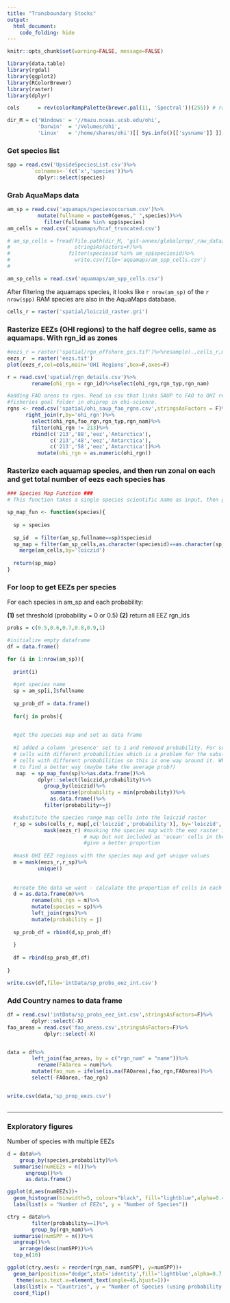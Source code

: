 ```yaml
---
title: "Transboundary Stocks"
output: 
  html_document:
    code_folding: hide
---
```


```r

knitr::opts_chunk$set(warning=FALSE, message=FALSE)

library(data.table)
library(rgdal)
library(ggplot2)
library(RColorBrewer)
library(raster)
library(dplyr)

cols      = rev(colorRampPalette(brewer.pal(11, 'Spectral'))(255)) # rainbow color scheme

dir_M = c('Windows' = '//mazu.nceas.ucsb.edu/ohi',
          'Darwin'  = '/Volumes/ohi',
          'Linux'   = '/home/shares/ohi')[[ Sys.info()[['sysname']] ]]

```

### Get species list

```r

spp = read.csv('UpsideSpeciesList.csv')%>%
        `colnames<-`(c('x','species'))%>%
          dplyr::select(species)

```

### Grab AquaMaps data

```r

am_sp = read.csv('aquamaps/speciesoccursum.csv')%>%
          mutate(fullname = paste0(genus," ",species))%>%
            filter(fullname %in% spp$species)
am_cells = read.csv('aquamaps/hcaf_truncated.csv')

# am_sp_cells = fread(file.path(dir_M, 'git-annex/globalprep/_raw_data/aquamaps/d2015/csv/hcaf_sp_native_trunc.csv'),
#                     stringsAsFactors=F)%>%
#                   filter(speciesid %in% am_sp$speciesid)%>%
#                     write.csv(file='aquamaps/am_spp_cells.csv')
# 

am_sp_cells = read.csv('aquamaps/am_spp_cells.csv')

```

After filtering the aquamaps species, it looks like `r nrow(am_sp)` of the `r nrow(spp)` RAM species are also in the AquaMaps database.

```r

cells_r = raster('spatial/loiczid_raster.gri')

```


### Rasterize EEZs (OHI regions) to the half degree cells, same as aquamaps. With rgn_id as zones

```r

#eezs_r = raster('spatial/rgn_offshore_gcs.tif')%>%resample(.,cells_r,method='ngb',filename='eezs.tif')
eezs_r  = raster('eezs.tif')
plot(eezs_r,col=cols,main='OHI Regions',box=F,axes=F)

r = read.csv('spatial/rgn_details.csv')%>%
        rename(ohi_rgn = rgn_id)%>%select(ohi_rgn,rgn_typ,rgn_nam)

#adding FAO areas to rgns. Read in csv that links SAUP to FAO to OHI regions. This was done in the
#fisheries goal folder in ohiprep in ohi-science.
rgns <- read.csv('spatial/ohi_saup_fao_rgns.csv',stringsAsFactors = F)%>%
      right_join(r,by='ohi_rgn')%>%
        select(ohi_rgn,fao_rgn,rgn_typ,rgn_nam)%>%
        filter(ohi_rgn != 213)%>%
        rbind(c('213','88','eez','Antarctica'),
              c('213','48','eez','Antarctica'),
              c('213','58','eez','Antarctica'))%>%
          mutate(ohi_rgn = as.numeric(ohi_rgn))

```

### Rasterize each aquamap species, and then run zonal on each and get total number of eezs each species has 

```r

### Species Map Function ###
# This function takes a single species scientific name as input, then grabs all occurrence cells and associated probability per cell

sp_map_fun <- function(species){
  
  sp = species
  
  sp_id  = filter(am_sp,fullname==sp)$speciesid
  sp_map = filter(am_sp_cells,as.character(speciesid)==as.character(sp_id))%>%
    merge(am_cells,by='loiczid')
  
  return(sp_map)
}

```


### For loop to get EEZs per species

For each species in am_sp and each probability:  

**(1)** set threshold (probability = 0 or 0.5) 
**(2)** return all EEZ rgn_ids  


```r

probs = c(0.5,0.6,0.7,0.8,0.9,1)

#initialize empty dataframe
df = data.frame()

for (i in 1:nrow(am_sp)){
    
  print(i)
  
  #get species name
  sp = am_sp[i,]$fullname
  
  sp_prob_df = data.frame()
  
  for(j in probs){

  
  #get the species map and set as data frame
  
  #I added a column 'presence' set to 1 and removed probability. For some species, like Thunnus obesus, there were duplicate
  # cells with different probabilities which is a problem for the subs() function below... not sure why there are duplicate
  # cells with different probabilities so this is one way around it. When we care about probability of occurrence, we will need
  # to find a better way (maybe take the average prob?)
   map  = sp_map_fun(sp)%>%as.data.frame()%>%
          dplyr::select(loiczid,probability)%>%
            group_by(loiczid)%>%
              summarise(probability = min(probability))%>%
              as.data.frame()%>%
            filter(probability>=j)

  #substitute the species range map cells into the loiczid raster 
  r_sp = subs(cells_r, map[,c('loiczid','probability')], by='loiczid', which='probability', subsWithNA=T)%>%
            mask(eezs_r) #masking the species map with the eez raster in order to remove those cells that are in the species range
                         # map but not included as 'ocean' cells in the eez map. This is not an ideal solution but will 
                         #give a better proportion
  
  #mask OHI EEZ regions with the species map and get unique values 
  m = mask(eezs_r,r_sp)%>%
          unique()
              
  
  #create the data we want - calculate the proportion of cells in each zone.
  d = as.data.frame(m)%>%
        rename(ohi_rgn = m)%>%
        mutate(species = sp)%>%
        left_join(rgns)%>%
        mutate(probability = j)
  
  sp_prob_df = rbind(d,sp_prob_df)
  
  }
  
  df = rbind(sp_prob_df,df)
  
}

write.csv(df,file='intData/sp_probs_eez_int.csv')

```

### Add Country names to data frame

```r

df = read.csv('intData/sp_probs_eez_int.csv',stringsAsFactors=F)%>%
        dplyr::select(-X)
fao_areas = read.csv('fao_areas.csv',stringsAsFactors=F)%>%
            dplyr::select(-X)


data = df%>%
        left_join(fao_areas, by = c("rgn_nam" = "name"))%>%
          rename(FAOarea = num)%>%
        mutate(fao_num = ifelse(is.na(FAOarea),fao_rgn,FAOarea))%>%
        select(-FAOarea,-fao_rgn)


write.csv(data,'sp_prop_eezs.csv')
              

```

****

### Exploratory figures

Number of species with multiple EEZs

```r

d = data%>%
    group_by(species,probability)%>%
  summarise(numEEZs = n())%>%
      ungroup()%>%
      as.data.frame()

ggplot(d,aes(numEEZs))+
  geom_histogram(binwidth=5, colour="black", fill="lightblue",alpha=0.4)+
  labs(list(x = "Number of EEZs", y = "Number of Species"))
```

```r
ctry = data%>%
        filter(probability==1)%>%
        group_by(rgn_nam)%>%
  summarise(numSPP = n())%>%
  ungroup()%>%
    arrange(desc(numSPP))%>%
  top_n(10)

ggplot(ctry,aes(x = reorder(rgn_nam, numSPP), y=numSPP))+
  geom_bar(position="dodge",stat='identity',fill='lightblue',alpha=0.7,colour="black")+
   theme(axis.text.x=element_text(angle=45,hjust=1))+
  labs(list(x = "Countries", y = "Number of Species (using probability threshold of 1)"))+
  coord_flip()

```




